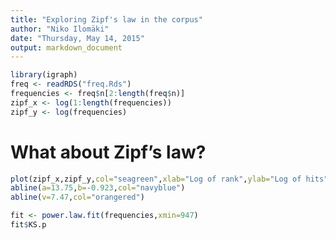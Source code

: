 ```yaml
---
title: "Exploring Zipf's law in the corpus"
author: "Niko Ilomäki"
date: "Thursday, May 14, 2015"
output: markdown_document
---
```


```r
library(igraph)
freq <- readRDS("freq.Rds")
frequencies <- freq$n[2:length(freq$n)]
zipf_x <- log(1:length(frequencies))
zipf_y <- log(frequencies)
```

# What about Zipf's law?

```r
plot(zipf_x,zipf_y,col="seagreen",xlab="Log of rank",ylab="Log of hits")
abline(a=13.75,b=-0.923,col="navyblue")
abline(v=7.47,col="orangered")
```

```r
fit <- power.law.fit(frequencies,xmin=947)
fit$KS.p
```
